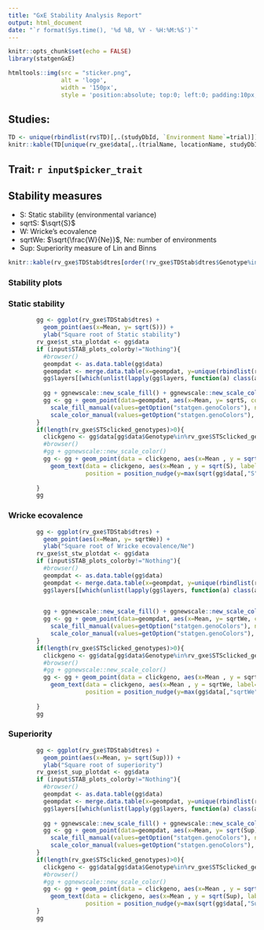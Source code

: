 ```yaml
---
title: "GxE Stability Analysis Report"
output: html_document
date: "`r format(Sys.time(), '%d %B, %Y - %H:%M:%S')`"
---
```


```r
knitr::opts_chunk$set(echo = FALSE)
library(statgenGxE)
```
```r
htmltools::img(src = "sticker.png", 
               alt = 'logo',
               width = '150px',
               style = 'position:absolute; top:0; left:0; padding:10px;')
```

## Studies:
```r
TD <- unique(rbindlist(rv$TD)[,.(studyDbId, `Environment Name`=trial)])
knitr::kable(TD[unique(rv_gxe$data[,.(trialName, locationName, studyDbId, studyName)])[studyDbId%in%input$picker_env], on=.(studyDbId)])
```

## Trait: `r input$picker_trait`
## Stability measures
- S: Static stability (environmental variance)
- sqrtS: $\sqrt{S}$
- W: Wricke's ecovalence
- sqrtWe: $\sqrt{\frac{W}{Ne}}$, Ne: number of environments
- Sup: Superiority measure of Lin and Binns
```r
knitr::kable(rv_gxe$TDStab$dtres[order(!rv_gxe$TDStab$dtres$Genotype%in%rv_gxe$STSclicked_genotypes),])
```

### Stability plots

### Static stability
```r
        gg <- ggplot(rv_gxe$TDStab$dtres) + 
          geom_point(aes(x=Mean, y= sqrt(S))) +
          ylab("Square root of Static stability")
        rv_gxe$st_sta_plotdat <- gg$data
        if (input$STAB_plots_colorby!="Nothing"){
          #browser() 
          geompdat <- as.data.table(gg$data)
          geompdat <- merge.data.table(x=geompdat, y=unique(rbindlist(rv$TD)[,.SD,.SDcols=c("genotype",input$STAB_plots_colorby)]), by.x = "Genotype", by.y = "genotype", all = TRUE)
          gg$layers[[which(unlist(lapply(gg$layers, function(a) class(a$geom)[1]))=="GeomPoint")[1]]] <- NULL
          
          gg + ggnewscale::new_scale_fill() + ggnewscale::new_scale_color()
          gg <- gg + geom_point(data=geompdat, aes(x=Mean, y= sqrtS, color=as.factor(.data[[input$STAB_plots_colorby]]), fill = as.factor(.data[[input$STAB_plots_colorby]]))) + 
            scale_fill_manual(values=getOption("statgen.genoColors"), na.value = "forestgreen", guide="none") + 
            scale_color_manual(values=getOption("statgen.genoColors"), na.value = "forestgreen", guide="none")
        }
        if(length(rv_gxe$STSclicked_genotypes)>0){
          clickgeno <- gg$data[gg$data$Genotype%in%rv_gxe$STSclicked_genotypes,]
          #browser()
          #gg + ggnewscale::new_scale_color()
          gg <- gg + geom_point(data = clickgeno, aes(x=Mean , y = sqrt(S)), shape = 21, size=3, color="red") + 
            geom_text(data = clickgeno, aes(x=Mean , y = sqrt(S), label=Genotype), size=3, color="red",
                      position = position_nudge(y=max(sqrt(gg$data[,"S"]))/50))
          
        }
        gg
```

### Wricke ecovalence
```r
        gg <- ggplot(rv_gxe$TDStab$dtres) + 
          geom_point(aes(x=Mean, y= sqrtWe)) +
          ylab("Square root of Wricke ecovalence/Ne")
        rv_gxe$st_stw_plotdat <- gg$data
        if (input$STAB_plots_colorby!="Nothing"){
          #browser() 
          geompdat <- as.data.table(gg$data)
          geompdat <- merge.data.table(x=geompdat, y=unique(rbindlist(rv$TD)[,.SD,.SDcols=c("genotype",input$STAB_plots_colorby)]), by.x = "Genotype", by.y = "genotype", all = TRUE)
          gg$layers[[which(unlist(lapply(gg$layers, function(a) class(a$geom)[1]))=="GeomPoint")[1]]] <- NULL

          
          gg + ggnewscale::new_scale_fill() + ggnewscale::new_scale_color()
          gg <- gg + geom_point(data=geompdat, aes(x=Mean, y= sqrtWe, color=as.factor(.data[[input$STAB_plots_colorby]]), fill = as.factor(.data[[input$STAB_plots_colorby]]))) + 
            scale_fill_manual(values=getOption("statgen.genoColors"), na.value = "forestgreen", guide="none") + 
            scale_color_manual(values=getOption("statgen.genoColors"), na.value = "forestgreen", guide="none")
        }
        if(length(rv_gxe$STSclicked_genotypes)>0){
          clickgeno <- gg$data[gg$data$Genotype%in%rv_gxe$STSclicked_genotypes,]
          #browser()
          #gg + ggnewscale::new_scale_color()
          gg <- gg + geom_point(data = clickgeno, aes(x=Mean , y = sqrtWe), shape = 21, size=3, color="red") +
            geom_text(data = clickgeno, aes(x=Mean , y = sqrtWe, label=Genotype), size=3, color="red",
                      position = position_nudge(y=max(gg$data[,"sqrtWe"])/50))
          
        }
        gg
```

### Superiority
```r
        gg <- ggplot(rv_gxe$TDStab$dtres) + 
          geom_point(aes(x=Mean, y= sqrt(Sup))) +
          ylab("Square root of superiority")
        rv_gxe$st_sup_plotdat <- gg$data
        if (input$STAB_plots_colorby!="Nothing"){
          #browser() 
          geompdat <- as.data.table(gg$data)
          geompdat <- merge.data.table(x=geompdat, y=unique(rbindlist(rv$TD)[,.SD,.SDcols=c("genotype",input$STAB_plots_colorby)]), by.x = "Genotype", by.y = "genotype", all = TRUE)
          gg$layers[[which(unlist(lapply(gg$layers, function(a) class(a$geom)[1]))=="GeomPoint")[1]]] <- NULL
          
          gg + ggnewscale::new_scale_fill() + ggnewscale::new_scale_color()
          gg <- gg + geom_point(data=geompdat, aes(x=Mean, y= sqrt(Sup), color=as.factor(.data[[input$STAB_plots_colorby]]), fill = as.factor(.data[[input$STAB_plots_colorby]]))) + 
            scale_fill_manual(values=getOption("statgen.genoColors"), na.value = "forestgreen", guide="none") + 
            scale_color_manual(values=getOption("statgen.genoColors"), na.value = "forestgreen", guide="none")
        }
        if(length(rv_gxe$STSclicked_genotypes)>0){
          clickgeno <- gg$data[gg$data$Genotype%in%rv_gxe$STSclicked_genotypes,]
          #browser()
          #gg + ggnewscale::new_scale_color()
          gg <- gg + geom_point(data = clickgeno, aes(x=Mean , y = sqrt(Sup)), shape = 21, size=3, color="red") +
            geom_text(data = clickgeno, aes(x=Mean , y = sqrt(Sup), label=Genotype), size=3, color="red",
                      position = position_nudge(y=max(sqrt(gg$data[,"Sup"]))/50))
        }
        gg
```